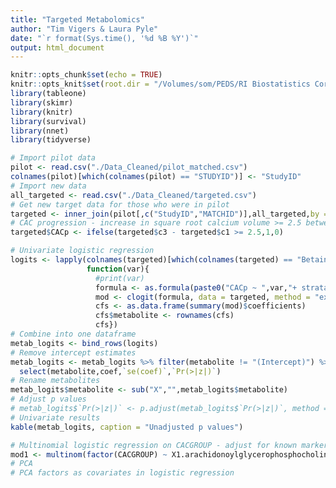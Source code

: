 ```yaml
---
title: "Targeted Metabolomics"
author: "Tim Vigers & Laura Pyle"
date: "`r format(Sys.time(), '%d %B %Y')`"
output: html_document
---
```


```r
knitr::opts_chunk$set(echo = TRUE)
knitr::opts_knit$set(root.dir = "/Volumes/som/PEDS/RI Biostatistics Core/Shared/Shared Projects/Laura/BDC/Projects/Janet Snell-Bergeon/AHA collaborative grant")
library(tableone)
library(skimr)
library(knitr)
library(survival)
library(nnet)
library(tidyverse)
```

```r
# Import pilot data
pilot <- read.csv("./Data_Cleaned/pilot_matched.csv")
colnames(pilot)[which(colnames(pilot) == "STUDYID")] <- "StudyID"
# Import new data
all_targeted <- read.csv("./Data_Cleaned/targeted.csv")
# Get new target data for those who were in pilot
targeted <- inner_join(pilot[,c("StudyID","MATCHID")],all_targeted,by = "StudyID")
# CAC progression - increase in square root calcium volume >= 2.5 between baseline and visit 3
targeted$CACp <- ifelse(targeted$c3 - targeted$c1 >= 2.5,1,0)
```

```r
# Univariate logistic regression
logits <- lapply(colnames(targeted)[which(colnames(targeted) == "Betaine"):which(colnames(targeted)=="linoleic.acid")], 
                 function(var){
                   #print(var)
                   formula <- as.formula(paste0("CACp ~ ",var,"+ strata(MATCHID)"))
                   mod <- clogit(formula, data = targeted, method = "exact") 
                   cfs <- as.data.frame(summary(mod)$coefficients)
                   cfs$metabolite <- rownames(cfs)
                   cfs})
# Combine into one dataframe
metab_logits <- bind_rows(logits)
# Remove intercept estimates
metab_logits <- metab_logits %>% filter(metabolite != "(Intercept)") %>% 
  select(metabolite,coef,`se(coef)`,`Pr(>|z|)`)
# Rename metabolites
metab_logits$metabolite <- sub("X","",metab_logits$metabolite)
# Adjust p values
# metab_logits$`Pr(>|z|)` <- p.adjust(metab_logits$`Pr(>|z|)`, method = "fdr")
# Univariate results
kable(metab_logits, caption = "Unadjusted p values")
```

```r
# Multinomial logistic regression on CACGROUP - adjust for known markers
mod1 <- multinom(factor(CACGROUP) ~ X1.arachidonoylglycerophosphocholine, data = targeted)
# PCA
# PCA factors as covariates in logistic regression
```